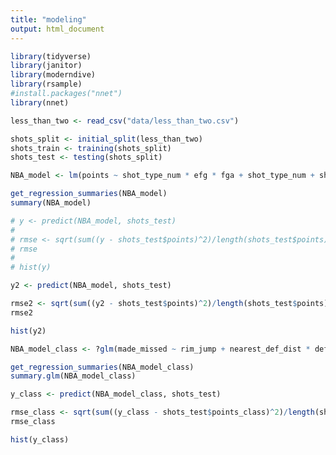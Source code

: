 ```yaml
---
title: "modeling"
output: html_document
---
```


```r
library(tidyverse)
library(janitor)
library(moderndive)
library(rsample)
#install.packages("nnet")
library(nnet)
```

```r
less_than_two <- read_csv("data/less_than_two.csv")

shots_split <- initial_split(less_than_two)
shots_train <- training(shots_split)
shots_test <- testing(shots_split)

```



```r
NBA_model <- lm(points ~ shot_type_num * efg * fga + shot_type_num + shot_zone_basic + shooter_to_hoop + rim_jump + nearest_def_dist_round * def_angle, data = shots_train)

get_regression_summaries(NBA_model)
summary(NBA_model)
```

```r
# y <- predict(NBA_model, shots_test)
# 
# rmse <- sqrt(sum((y - shots_test$points)^2)/length(shots_test$points))
# rmse
# 
# hist(y)

y2 <- predict(NBA_model, shots_test)

rmse2 <- sqrt(sum((y2 - shots_test$points)^2)/length(shots_test$points))
rmse2

hist(y2)

```


```r


NBA_model_class <- ?glm(made_missed ~ rim_jump + nearest_def_dist * def_angle + pps + shooter_to_hoop + shot_type_num + shot_zone_basic, data = shots_train)

get_regression_summaries(NBA_model_class)
summary.glm(NBA_model_class)
```

```r
y_class <- predict(NBA_model_class, shots_test)

rmse_class <- sqrt(sum((y_class - shots_test$points_class)^2)/length(shots_test$points_class))
rmse_class

hist(y_class)




```





